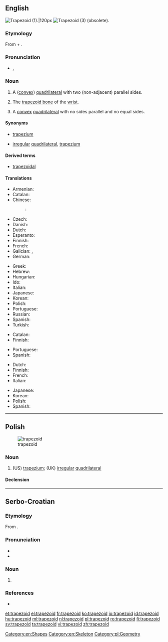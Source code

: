==English==
{{wikipedia}}

[[File:Trapezoid2.png|thumb|Trapezoid (1).|120px]]
[[Image:Convex quadrilateral.svg|thumb|Trapezoid (3) (obsolete).]]

===Etymology===
From {{etyl|grc|en}} {{term|τραπέζιον||irregular quadrilateral|lit=a little table|lang=grc}} + {{term|-oid||resembling|lang=en}}.

===Pronunciation===
* {{enPR|tră'pəzoid}}, {{IPA|/ˈtɹæpəzɔɪd/}}

===Noun===
{{en-noun}}

# {{context|geometry|lang=en}} A ([[convex]]) [[quadrilateral]] with two (non-adjacent) parallel sides.
# {{context|anatomy|lang=en}} The [[trapezoid bone]] of the [[wrist]].
# {{context|geometry|British|obsolete|lang=en}} A [[convex]] [[quadrilateral]] with no sides parallel and no equal sides.

====Synonyms====
* {{sense|geometry|convex quadrilateral with two non-adjacent parallel sides}} {{qualifier|British}} [[trapezium]]
* {{sense|geometry|(obsolete) convex quadrilateral with no parallel sides}} [[irregular]] [[quadrilateral]], {{qualifier|US}} [[trapezium]]

====Derived terms====
* [[trapezoidal]]

====Translations====
{{trans-top|quadrilateral with two sides parallel}}
* Armenian: {{t+|hy|սեղան|tr=seġan}}
* Catalan: {{t|ca|trapezi|m}}
* Chinese:
*: {{ttbc|cmn}}: {{t+|cmn|梯形|tr=tīxíng|sc=Hani}}
* Czech: {{t+|cs|lichoběžník|m}}
* Danish: {{t|da|trapez|n}}
* Dutch: {{t+|nl|trapezium|n}}
* Esperanto: {{t|eo|trapezo}}
* Finnish: {{t+|fi|puolisuunnikas}}
* French: {{t+|fr|trapèze|m}}
* Galician: {{t+|gl|trapecio|m}}, {{t+|gl|trapezoide|m}}
* German: {{t+|de|Trapez|n}}
{{trans-mid}}
* Greek: {{t+|el|τραπέζιο|n|tr=trapezio|sc=Grek}}
* Hebrew: {{t+|he|טרפז|m|tr=trapéz}}
* Hungarian: {{t+|hu|trapéz}}
* Ido: {{t+|io|trapezo}}
* Italian: {{t+|it|trapezio|m}}
* Japanese: {{t|ja|台形|tr=だいけい, daikei}}
* Korean: {{t|ko|사다리꼴|tr=sadariggol}}
* Polish: {{t+|pl|trapez|m}}
* Portuguese: {{t+|pt|trapézio|m}}
* Russian: {{t+|ru|трапеция|f|tr=trapétsija}}
* Spanish: {{t+|es|trapecio|m}}
* Turkish: {{t+|tr|yamuk}}
{{trans-bottom}}

{{trans-top|trapezoid bone}}
* Catalan: {{t|ca|trapezoide|m}}
* Finnish: {{t|fi|iso monikulmaluu}}
{{trans-mid}}
* Portuguese: {{t|pt|trapezoide|m}}
* Spanish: {{t+|es|trapezoide|m}}
{{trans-bottom}}

{{trans-top|quadrilateral with no sides parallel}}
* Dutch: {{t+|nl|vierhoek|n}}
* Finnish: {{t+|fi|nelikulmio}}
* French: {{t+|fr|trapézoïde|m}}
* Italian: {{t|it|trapezoide|m}}
{{trans-mid}}
* Japanese: {{t|ja|不等辺四辺形|tr=ふとうへんしへんけい, futōhenshihenkei}}
* Korean: {{t|ko|부등변사변형|tr=budeungsabyeonhyeong}}
* Polish: {{t+|pl|trapezoid|m}}
* Spanish: {{t+|es|trapezoide|m}}
{{trans-bottom}}

[[Category:en:Shapes]]
[[Category:en:Skeleton]]

----

==Polish==
[[Image:Convex quadrilateral.svg|thumb|trapezoid]]

===Noun===
{{pl-noun|m}}

# (US) [[trapezium]]; (UK) [[irregular]] [[quadrilateral]]

====Declension====
{{pl-decl-noun
|trapezoid|trapezoidy
|trapezoidu|trapezoidów
|trapezoidowi|trapezoidom
|trapezoid|trapezoidy
|trapezoidem|trapezoidami
|trapezoidzie|trapezoidach
|trapezoidzie|trapezoidy
}}

[[Category:pl:Geometry]]

----

==Serbo-Croatian==

===Etymology===
From {{etyl|NL.|sh}} {{term|trapezoides|lang=la}}.

===Pronunciation===
* {{IPA|/trapezǒiːd/|lang=sh}}
* {{hyphenation|tra|pe|zo|id|lang=sh}}

===Noun===
{{sh-noun|g=m|head=trapezòīd|r|трапезоид|трапезо̀ӣд}}

# {{l|en|trapezium}}

===References===
* {{R:sh:HJP|f19kXxF9}}

[[et:trapezoid]]
[[el:trapezoid]]
[[fr:trapezoid]]
[[ko:trapezoid]]
[[io:trapezoid]]
[[id:trapezoid]]
[[hu:trapezoid]]
[[ml:trapezoid]]
[[nl:trapezoid]]
[[pl:trapezoid]]
[[ro:trapezoid]]
[[fi:trapezoid]]
[[sv:trapezoid]]
[[ta:trapezoid]]
[[vi:trapezoid]]
[[zh:trapezoid]]